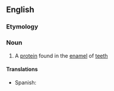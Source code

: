 ==English==

===Etymology===
{{confix|amelo|genin|lang=en}}

===Noun===
{{wikipedia}}
{{en-noun|-|s}}

# {{context|biochemistry|lang=en}} A [[protein]] found in the [[enamel]] of [[tooth|teeth]]

====Translations====
{{trans-top|protein}}
* Spanish: {{t|es|amelogenina|f}}
{{trans-mid}}
{{trans-bottom}}